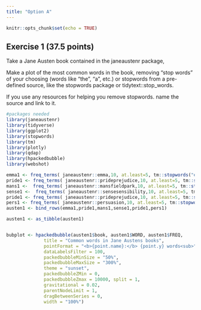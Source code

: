 ```yaml
---
title: "Option A"
---
```



```r
knitr::opts_chunk$set(echo = TRUE)
```

## Exercise 1 (37.5 points)

Take a Jane Austen book contained in the janeaustenr package, 

Make a plot of the most common words in the book, removing “stop words” of your choosing (words like “the”, “a”, etc.) or stopwords from a pre-defined source, like the stopwords package or tidytext::stop_words.

If you use any resources for helping you remove stopwords. name the source and link to it.

```r
#packages needed
library(janeaustenr)
library(tidyverse)
library(ggplot2)
library(stopwords)
library(tm)
library(plotly)
library(qdap)
library(hpackedbubble)
library(webshot)
```



```r
emma1 <- freq_terms( janeaustenr::emma,10, at.least=5, tm::stopwords("english"))%>%  mutate( book = "emma")           
pride1 <- freq_terms( janeaustenr::prideprejudice,10, at.least=5, tm::stopwords("english"))%>%  mutate( book = "pride")
mans1 <-  freq_terms( janeaustenr::mansfieldpark,10, at.least=5, tm::stopwords("english"))%>%  mutate( book = "mans")
sense1 <-  freq_terms( janeaustenr::sensesensibility,10, at.least=5, tm::stopwords("english"))%>%  mutate( book = "sense")
pride1 <- freq_terms( janeaustenr::prideprejudice,10, at.least=5, tm::stopwords("english"))%>%  mutate( book = "pride")
pers1 <- freq_terms( janeaustenr::persuasion,10, at.least=5, tm::stopwords("english"))%>%  mutate( book = "persuasion")
austen1 <- bind_rows(emma1,pride1,mans1,sense1,pride1,pers1)

austen1 <- as_tibble(austen1)


bubplot <- hpackedbubble(austen1$book, austen1$WORD, austen1$FREQ,
              title = "Common words in Jane Austens books",
              pointFormat = "<b>{point.name}:</b> {point.y} words<sub>",
              dataLabelsFilter = 100,
              packedbubbleMinSize = "50%",
              packedbubbleMaxSize = "300%",
              theme = "sunset",
              packedbubbleZMin = 0,
              packedbubbleZmax = 10000, split = 1,
              gravitational = 0.02,
              parentNodeLimit = 1,
              dragBetweenSeries = 0,
              width = "100%")
```

